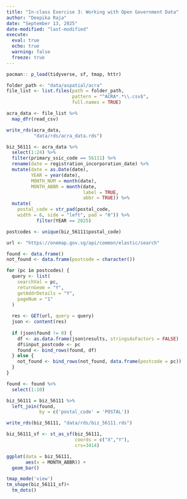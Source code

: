 ```yaml
---
title: "In-class Exercise 3: Working with Open Government Data"
author: "Deepika Raja"
date: "September 13, 2025"
date-modified: "last-modified"
execute: 
  eval: true
  echo: true
  warning: false
  freeze: true
---
```


```r
pacman:: p_load(tidyverse, sf, tmap, httr)
```

```r
folder_path <- "data/aspatial/acra"
file_list <- list.files(path = folder_path, 
                        pattern = "^ACRA*.*\\.csv$", 
                        full.names = TRUE)
```

```r
acra_data <- file_list %>%
  map_dfr(read_csv)
```

```r
write_rds(acra_data,
          "data/rds/acra_data.rds")
```

```r
biz_56111 <- acra_data %>%
  select(1:24) %>%
  filter(primary_ssic_code == 56111) %>%
  rename(date = registration_incorporation_date) %>%
  mutate(date = as.Date(date),
         YEAR = year(date),
         MONTH_NUM = month(date),
         MONTH_ABBR = month(date, 
                            label = TRUE, 
                            abbr = TRUE)) %>% 
  mutate(
    postal_code = str_pad(postal_code, 
    width = 6, side = "left", pad = "0")) %>%
           filter(YEAR == 2025)    
```

```r
postcodes <- unique(biz_56111$postal_code)

url <- "https://onemap.gov.sg/api/common/elastic/search"

found <- data.frame()
not_found <- data.frame(postcode = character())

for (pc in postcodes) {
  query <- list(
    searchVal = pc,
    returnGeom = "Y",
    getAddrDetails = "Y",
    pageNum = "1"
  )
  
  res <- GET(url, query = query)
  json <- content(res)
  
  if (json$found != 0) {
    df <- as.data.frame(json$results, stringsAsFactors = FALSE)
    df$input_postcode <- pc
    found <- bind_rows(found, df)
  } else {
    not_found <- bind_rows(not_found, data.frame(postcode = pc))
  }
}
```

```r
found <- found %>%
  select(1:10)
```

```r
biz_56111 = biz_56111 %>%
  left_join(found, 
            by = c('postal_code' = 'POSTAL'))
```

```r
write_rds(biz_56111, "data/rds/biz_56111.rds")
```

```r
biz_56111_sf <- st_as_sf(biz_56111, 
                         coords = c("X","Y"),
                         crs=3414) 
```

```r
ggplot(data = biz_56111,
       aes(x = MONTH_ABBR)) +
  geom_bar()
```

```r
tmap_mode('view')
tm_shape(biz_56111_sf)+
  tm_dots()
```
